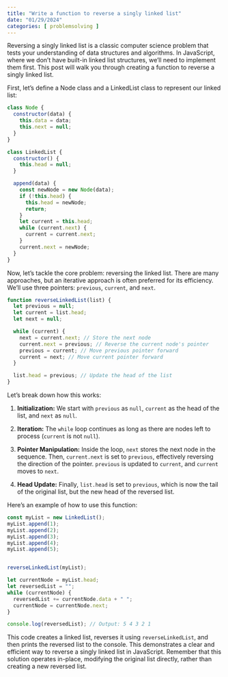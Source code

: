 ```yaml
---
title: "Write a function to reverse a singly linked list"
date: "01/29/2024"
categories: [ problemsolving ]
---
```


Reversing a singly linked list is a classic computer science problem that tests your understanding of data structures and algorithms.  In JavaScript, where we don't have built-in linked list structures, we'll need to implement them first. This post will walk you through creating a function to reverse a singly linked list.

First, let's define a Node class and a LinkedList class to represent our linked list:

```javascript
class Node {
  constructor(data) {
    this.data = data;
    this.next = null;
  }
}

class LinkedList {
  constructor() {
    this.head = null;
  }

  append(data) {
    const newNode = new Node(data);
    if (!this.head) {
      this.head = newNode;
      return;
    }
    let current = this.head;
    while (current.next) {
      current = current.next;
    }
    current.next = newNode;
  }
}
```

Now, let's tackle the core problem: reversing the linked list.  There are many approaches, but an iterative approach is often preferred for its efficiency.  We'll use three pointers: `previous`, `current`, and `next`.

```javascript
function reverseLinkedList(list) {
  let previous = null;
  let current = list.head;
  let next = null;

  while (current) {
    next = current.next; // Store the next node
    current.next = previous; // Reverse the current node's pointer
    previous = current; // Move previous pointer forward
    current = next; // Move current pointer forward
  }

  list.head = previous; // Update the head of the list
}
```

Let's break down how this works:

1. **Initialization:** We start with `previous` as `null`, `current` as the head of the list, and `next` as `null`.

2. **Iteration:** The `while` loop continues as long as there are nodes left to process (`current` is not `null`).

3. **Pointer Manipulation:** Inside the loop, `next` stores the next node in the sequence.  Then, `current.next` is set to `previous`, effectively reversing the direction of the pointer.  `previous` is updated to `current`, and `current` moves to `next`.

4. **Head Update:** Finally, `list.head` is set to `previous`, which is now the tail of the original list, but the new head of the reversed list.

Here's an example of how to use this function:

```javascript
const myList = new LinkedList();
myList.append(1);
myList.append(2);
myList.append(3);
myList.append(4);
myList.append(5);


reverseLinkedList(myList);

let currentNode = myList.head;
let reversedList = "";
while (currentNode) {
  reversedList += currentNode.data + " ";
  currentNode = currentNode.next;
}

console.log(reversedList); // Output: 5 4 3 2 1 
```

This code creates a linked list, reverses it using `reverseLinkedList`, and then prints the reversed list to the console.  This demonstrates a clear and efficient way to reverse a singly linked list in JavaScript.  Remember that this solution operates in-place, modifying the original list directly, rather than creating a new reversed list.

